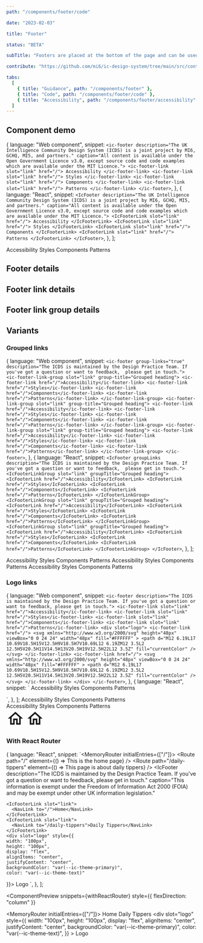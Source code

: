 ```yaml
---
path: "/components/footer/code"

date: "2023-02-03"

title: "Footer"

status: "BETA"

subTitle: "Footers are placed at the bottom of the page and can be used for additional links not found in the main navigation."

contribute: "https://github.com/mi6/ic-design-system/tree/main/src/content/structured/components/footer"

tabs:
  [
    { title: "Guidance", path: "/components/footer" },
    { title: "Code", path: "/components/footer/code" },
    { title: "Accessibility", path: "/components/footer/accessibility" },
  ]
---
```




## Component demo

  {
    language: "Web component",
    snippet: `<ic-footer
    description="The UK Intelligence Community Design System (ICDS) is a joint project by MI6, GCHQ, MI5, and partners."
    caption="All content is available under the Open Government Licence v3.0, except source code and code examples which are available under the MIT Licence.">
    <ic-footer-link slot="link" href="/">
      Accessibility
    </ic-footer-link>
    <ic-footer-link slot="link" href="/">
      Styles
    </ic-footer-link>
    <ic-footer-link slot="link" href="/">
      Components
    </ic-footer-link>
    <ic-footer-link slot="link" href="/">
      Patterns
    </ic-footer-link>
</ic-footer>`,
  },
  {
    language: "React",
    snippet: `<IcFooter
    description="The UK Intelligence Community Design System (ICDS) is a joint project by MI6, GCHQ, MI5, and partners."
    caption="All content is available under the Open Government Licence v3.0, except source code and code examples which are available under the MIT Licence.">
    <IcFooterLink slot="link" href="/">
      Accessibility
    </IcFooterLink>
    <IcFooterLink slot="link" href="/">
      Styles
    </IcFooterLink>
    <IcFooterLink slot="link" href="/">
      Components
    </IcFooterLink>
    <IcFooterLink slot="link" href="/">
      Patterns
    </IcFooterLink>
</IcFooter>`,
  },
];

<ComponentPreview snippets={snippets}>
  <IcFooter
    description="The UK Intelligence Community Design System (ICDS) is a joint project by MI6, GCHQ, MI5, and partners."
    caption="All content is available under the Open Government Licence v3.0, except source code and code examples which are available under the MIT Licence."
  >
    <IcFooterLink slot="link" href="/">
      Accessibility
    </IcFooterLink>
    <IcFooterLink slot="link" href="/">
      Styles
    </IcFooterLink>
    <IcFooterLink slot="link" href="/">
      Components
    </IcFooterLink>
    <IcFooterLink slot="link" href="/">
      Patterns
    </IcFooterLink>
  </IcFooter>
</ComponentPreview>

## Footer details

<ComponentDetails component="ic-footer" />

## Footer link details

<ComponentDetails component="ic-footer-link" />

## Footer link group details

<ComponentDetails component="ic-footer-link-group" />

## Variants

### Grouped links

  {
    language: "Web component",
    snippet: `<ic-footer
    group-links="true"
    description="The ICDS is maintained by the Design Practice Team. If you've got a question or want to feedback, 
          please get in touch.">
    <ic-footer-link-group slot="link" group-title="Grouped heading">
      <ic-footer-link href="/">Accessibility</ic-footer-link>
      <ic-footer-link href="/">Styles</ic-footer-link>
      <ic-footer-link href="/">Components</ic-footer-link>
      <ic-footer-link href="/">Patterns</ic-footer-link>
    </ic-footer-link-group>
    <ic-footer-link-group slot="link" group-title="Grouped heading">
      <ic-footer-link href="/">Accessibility</ic-footer-link>
      <ic-footer-link href="/">Styles</ic-footer-link>
      <ic-footer-link href="/">Components</ic-footer-link>
      <ic-footer-link href="/">Patterns</ic-footer-link>
    </ic-footer-link-group>
    <ic-footer-link-group slot="link" group-title="Grouped heading">
      <ic-footer-link href="/">Accessibility</ic-footer-link>
      <ic-footer-link href="/">Styles</ic-footer-link>
      <ic-footer-link href="/">Components</ic-footer-link>
      <ic-footer-link href="/">Patterns</ic-footer-link>
    </ic-footer-link-group>
  </ic-footer>`,
  },
  {
    language: "React",
    snippet: `<IcFooter
    groupLinks
    description="The ICDS is maintained by the Design Practice Team. If you've got a question or want to feedback, 
          please get in touch.">
    <IcFooterLinkGroup slot="link" groupTitle="Grouped heading">
      <IcFooterLink href="/">Accessibility</IcFooterLink>
      <IcFooterLink href="/">Styles</IcFooterLink>
      <IcFooterLink href="/">Components</IcFooterLink>
      <IcFooterLink href="/">Patterns</IcFooterLink>
    </IcFooterLinkGroup>
    <IcFooterLinkGroup slot="link" groupTitle="Grouped heading">
      <IcFooterLink href="/">Accessibility</IcFooterLink>
      <IcFooterLink href="/">Styles</IcFooterLink>
      <IcFooterLink href="/">Components</IcFooterLink>
      <IcFooterLink href="/">Patterns</IcFooterLink>
    </IcFooterLinkGroup>
    <IcFooterLinkGroup slot="link" groupTitle="Grouped heading">
      <IcFooterLink href="/">Accessibility</IcFooterLink>
      <IcFooterLink href="/">Styles</IcFooterLink>
      <IcFooterLink href="/">Components</IcFooterLink>
      <IcFooterLink href="/">Patterns</IcFooterLink>
    </IcFooterLinkGroup>
  </IcFooter>`,
  },
];

<ComponentPreview snippets={snippetsGroupedLinks}>
  <IcFooter
    groupLinks
    description="The ICDS is maintained by the Design Practice Team. If you've got a question or want to feedback, 
          please get in touch."
  >
    <IcFooterLinkGroup slot="link" groupTitle="Grouped heading">
      <IcFooterLink href="/">Accessibility</IcFooterLink>
      <IcFooterLink href="/">Styles</IcFooterLink>
      <IcFooterLink href="/">Components</IcFooterLink>
      <IcFooterLink href="/">Patterns</IcFooterLink>
    </IcFooterLinkGroup>
    <IcFooterLinkGroup slot="link" groupTitle="Grouped heading">
      <IcFooterLink href="/">Accessibility</IcFooterLink>
      <IcFooterLink href="/">Styles</IcFooterLink>
      <IcFooterLink href="/">Components</IcFooterLink>
      <IcFooterLink href="/">Patterns</IcFooterLink>
    </IcFooterLinkGroup>
    <IcFooterLinkGroup slot="link" groupTitle="Grouped heading">
      <IcFooterLink href="/">Accessibility</IcFooterLink>
      <IcFooterLink href="/">Styles</IcFooterLink>
      <IcFooterLink href="/">Components</IcFooterLink>
      <IcFooterLink href="/">Patterns</IcFooterLink>
    </IcFooterLinkGroup>
  </IcFooter>
</ComponentPreview>

### Logo links

  {
    language: "Web component",
    snippet: `<ic-footer description="The ICDS is maintained by the Design Practice Team. If you've got a question or want to feedback, please get in touch.">
  <ic-footer-link slot="link" href="/">Accessibility</ic-footer-link>
  <ic-footer-link slot="link" href="/">Styles</ic-footer-link>
  <ic-footer-link slot="link" href="/">Components</ic-footer-link>
  <ic-footer-link slot="link" href="/">Patterns</ic-footer-link>
    <div slot="logo">
      <ic-footer-link href="/">
        <svg xmlns="http://www.w3.org/2000/svg"
          height="48px"
          viewBox="0 0 24 24"
          width="48px"
          fill="#FFFFFF"
        >
          <path
            d="M12 6.19L17 10.69V18.5H15V12.5H9V18.5H7V10.69L12 6.19ZM12 3.5L2 12.5H5V20.5H11V14.5H13V20.5H19V12.5H22L12 3.5Z"
            fill="currentColor"
          />
      </svg>
      </ic-footer-link>
      <ic-footer-link href="/">
        <svg
          xmlns="http://www.w3.org/2000/svg"
          height="48px"
          viewBox="0 0 24 24"
          width="48px"
          fill="#FFFFFF"
        >
          <path
            d="M12 6.19L17 10.69V18.5H15V12.5H9V18.5H7V10.69L12 6.19ZM12 3.5L2 12.5H5V20.5H11V14.5H13V20.5H19V12.5H22L12 3.5Z"
            fill="currentColor"
          />
        </svg>
      </ic-footer-link>
    </div>
</ic-footer>`,
  },
  {
    language: "React",
    snippet: `<IcFooter description="The ICDS is maintained by the Design Practice Team. If you've got a question or want to feedback, please get in touch.">
  <IcFooterLink slot="link" href="/">Accessibility</IcFooterLink>
  <IcFooterLink slot="link" href="/">Styles</IcFooterLink>
  <IcFooterLink slot="link" href="/">Components</IcFooterLink>
  <IcFooterLink slot="link" href="/">Patterns</IcFooterLink>
  <div slot="logo">
    <IcFooterLink href="/">
      <SlottedSVG xmlns="http://www.w3.org/2000/svg"
        height="48px"
        viewBox="0 0 24 24"
        width="48px"
        fill="#FFFFFF"
      >
        <path
          d="M12 6.19L17 10.69V18.5H15V12.5H9V18.5H7V10.69L12 6.19ZM12 3.5L2 12.5H5V20.5H11V14.5H13V20.5H19V12.5H22L12 3.5Z"
          fill="currentColor"
        />
      </SlottedSVG>
    </IcFooterLink>
    <IcFooterLink href="/">
      <SlottedSVG xmlns="http://www.w3.org/2000/svg"
        height="48px"
        viewBox="0 0 24 24"
        width="48px"
        fill="#FFFFFF"
      >
        <path
          d="M12 6.19L17 10.69V18.5H15V12.5H9V18.5H7V10.69L12 6.19ZM12 3.5L2 12.5H5V20.5H11V14.5H13V20.5H19V12.5H22L12 3.5Z"
          fill="currentColor"
      />
      </SlottedSVG>
    </IcFooterLink>
  </div>
</IcFooter>`,
  },
];

<ComponentPreview snippets={snippetsLogoLinks}>
  <IcFooter description="The ICDS is maintained by the Design Practice Team. If you've got a question or want to feedback, please get in touch.">
    <IcFooterLink slot="link" href="/">
      Accessibility
    </IcFooterLink>
    <IcFooterLink slot="link" href="/">
      Styles
    </IcFooterLink>
    <IcFooterLink slot="link" href="/">
      Components
    </IcFooterLink>
    <IcFooterLink slot="link" href="/">
      Patterns
    </IcFooterLink>
    <div slot="logo">
      <IcFooterLink href="/">
        <SlottedSVG
          xmlns="http://www.w3.org/2000/svg"
          height="48px"
          viewBox="0 0 24 24"
          width="48px"
          fill="#FFFFFF"
        >
          <path
            d="M12 6.19L17 10.69V18.5H15V12.5H9V18.5H7V10.69L12 6.19ZM12 3.5L2 12.5H5V20.5H11V14.5H13V20.5H19V12.5H22L12 3.5Z"
            fill="currentColor"
          />
        </SlottedSVG>
      </IcFooterLink>
      <IcFooterLink href="/">
        <SlottedSVG
          xmlns="http://www.w3.org/2000/svg"
          height="48px"
          viewBox="0 0 24 24"
          width="48px"
          fill="#FFFFFF"
        >
          <path
            d="M12 6.19L17 10.69V18.5H15V12.5H9V18.5H7V10.69L12 6.19ZM12 3.5L2 12.5H5V20.5H11V14.5H13V20.5H19V12.5H22L12 3.5Z"
            fill="currentColor"
          />
        </SlottedSVG>
      </IcFooterLink>
    </div>
  </IcFooter>
  <IcFooter description="The ICDS is maintained by the Design Practice Team. If you've got a question or want to feedback, please get in touch.">
    <IcFooterLink slot="link" href="/">
      Accessibility
    </IcFooterLink>
    <IcFooterLink slot="link" href="/">
      Styles
    </IcFooterLink>
    <IcFooterLink slot="link" href="/">
      Components
    </IcFooterLink>
    <IcFooterLink slot="link" href="/">
      Patterns
    </IcFooterLink>
    <div
      slot="logo"
      style={{
        display: "flex",
        gap: "var(--ic-space-lg)",
      }}
    >
      <IcFooterLink href="/">
        <svg
          xmlns="http://www.w3.org/2000/svg"
          height="48px"
          viewBox="0 0 24 24"
          width="48px"
          fill="#FFFFFF"
        >
          <path
            d="M12 6.19L17 10.69V18.5H15V12.5H9V18.5H7V10.69L12 6.19ZM12 3.5L2 12.5H5V20.5H11V14.5H13V20.5H19V12.5H22L12 3.5Z"
            fill="currentColor"
          />
        </svg>
      </IcFooterLink>
      <IcFooterLink href="/">
        <svg
          xmlns="http://www.w3.org/2000/svg"
          height="48px"
          viewBox="0 0 24 24"
          width="48px"
          fill="#FFFFFF"
        >
          <path
            d="M12 6.19L17 10.69V18.5H15V12.5H9V18.5H7V10.69L12 6.19ZM12 3.5L2 12.5H5V20.5H11V14.5H13V20.5H19V12.5H22L12 3.5Z"
            fill="currentColor"
          />
        </svg>
      </IcFooterLink>
    </div>
  </IcFooter>
</ComponentPreview>

### With React Router

  {
    language: "React",
    snippet: `<MemoryRouter initialEntries={["/"]}>
  <Routes>
      <Route path="/" element={() => <IcTypography>This is the home page</IcTypography>} />
      <Route path="/daily-tippers" element={() => <IcTypography>This page is about daily tippers</IcTypography>} />
  </Routes>
  <IcFooter description="The ICDS is maintained by the Design Practice Team. If you've got a question or want to feedback, please get in touch." caption="This information is exempt under the Freedom of Information Act 2000 (FOIA) and may be exempt under other UK information legislation." 
  > 
    <IcFooterLink slot="link">
      <NavLink to="/">Home</NavLink>
    </IcFooterLink>
    <IcFooterLink slot="link">
      <NavLink to="/daily-tippers">Daily Tippers</NavLink>
    </IcFooterLink>
    <div slot="logo" style={{
    width: "100px",
    height: "100px",
    display: "flex",
    alignItems: "center",
    justifyContent: "center",
    backgroundColor: "var(--ic-theme-primary)",
    color: "var(--ic-theme-text)"
  }}>
      Logo
    </div>
  </IcFooter>
</MemoryRouter>
    `,
  },
];

<ComponentPreview
  snippets={withReactRouter}
  style={{ flexDirection: "column" }}
>
  <MemoryRouter initialEntries={["/"]}>
    <IcFooter
      description="The ICDS is maintained by the Design Practice Team. If you've got a question or want to feedback, please get in touch."
      caption="This information is exempt under the Freedom of Information Act 2000 (FOIA) and may be exempt under other UK information legislation."
    >
      <IcFooterLink slot="link">
        <NavLink to="/">Home</NavLink>
      </IcFooterLink>
      <IcFooterLink slot="link">
        <NavLink to="/daily-tippers">Daily Tippers</NavLink>
      </IcFooterLink>
      <div
        slot="logo"
        style={{
          width: "100px",
          height: "100px",
          display: "flex",
          alignItems: "center",
          justifyContent: "center",
          backgroundColor: "var(--ic-theme-primary)",
          color: "var(--ic-theme-text)",
        }}
      >
        Logo
      </div>
    </IcFooter>
  </MemoryRouter>
</ComponentPreview>
